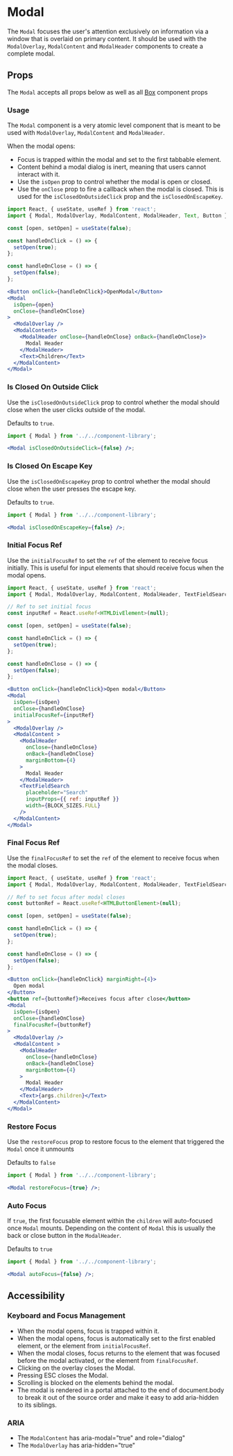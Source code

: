 

# Modal

The `Modal` focuses the user's attention exclusively on information via a window that is overlaid on primary content. It should be used with the `ModalOverlay`, `ModalContent` and `ModalHeader` components to create a complete modal.

<Canvas>
  <Story id="components-componentlibrary-modal--default-story" />
</Canvas>

## Props

The `Modal` accepts all props below as well as all [Box](/docs/components-ui-box--default-story#props) component props

<ArgsTable of={Modal} />

### Usage

The `Modal` component is a very atomic level component that is meant to be used with `ModalOverlay`, `ModalContent` and `ModalHeader`.

When the modal opens:

- Focus is trapped within the modal and set to the first tabbable element.
- Content behind a modal dialog is inert, meaning that users cannot interact with it.
- Use the `isOpen` prop to control whether the modal is open or closed.
- Use the `onClose` prop to fire a callback when the modal is closed. This is used for the `isClosedOnOutsideClick` prop and the `isClosedOnEscapeKey`.

<Canvas>
  <Story id="components-componentlibrary-modal--usage" />
</Canvas>

```jsx
import React, { useState, useRef } from 'react';
import { Modal, ModalOverlay, ModalContent, ModalHeader, Text, Button } from '../../component-library';

const [open, setOpen] = useState(false);

const handleOnClick = () => {
  setOpen(true);
};

const handleOnClose = () => {
  setOpen(false);
};

<Button onClick={handleOnClick}>OpenModal</Button>
<Modal
  isOpen={open}
  onClose={handleOnClose}
>
  <ModalOverlay />
  <ModalContent>
    <ModalHeader onClose={handleOnClose} onBack={handleOnClose}>
      Modal Header
    </ModalHeader>
    <Text>Children</Text>
  </ModalContent>
</Modal>
```

### Is Closed On Outside Click

Use the `isClosedOnOutsideClick` prop to control whether the modal should close when the user clicks outside of the modal.

Defaults to `true`.

<Canvas>
  <Story id="components-componentlibrary-modal--is-closed-on-outside-click" />
</Canvas>

```jsx
import { Modal } from '../../component-library';

<Modal isClosedOnOutsideClick={false} />;
```

### Is Closed On Escape Key

Use the `isClosedOnEscapeKey` prop to control whether the modal should close when the user presses the escape key.

Defaults to `true`.

<Canvas>
  <Story id="components-componentlibrary-modal--is-closed-on-escape-key" />
</Canvas>

```jsx
import { Modal } from '../../component-library';

<Modal isClosedOnEscapeKey={false} />;
```

### Initial Focus Ref

Use the `initialFocusRef` to set the `ref` of the element to receive focus initially. This is useful for input elements that should receive focus when the modal opens.

<Canvas>
  <Story id="components-componentlibrary-modal--initial-focus-ref" />
</Canvas>

```jsx
import React, { useState, useRef } from 'react';
import { Modal, ModalOverlay, ModalContent, ModalHeader, TextFieldSearch, Button } from '../../component-library';

// Ref to set initial focus
const inputRef = React.useRef<HTMLDivElement>(null);

const [open, setOpen] = useState(false);

const handleOnClick = () => {
  setOpen(true);
};

const handleOnClose = () => {
  setOpen(false);
};

<Button onClick={handleOnClick}>Open modal</Button>
<Modal
  isOpen={isOpen}
  onClose={handleOnClose}
  initialFocusRef={inputRef}
>
  <ModalOverlay />
  <ModalContent >
    <ModalHeader
      onClose={handleOnClose}
      onBack={handleOnClose}
      marginBottom={4}
    >
      Modal Header
    </ModalHeader>
    <TextFieldSearch
      placeholder="Search"
      inputProps={{ ref: inputRef }}
      width={BLOCK_SIZES.FULL}
    />
  </ModalContent>
</Modal>
```

### Final Focus Ref

Use the `finalFocusRef` to set the `ref` of the element to receive focus when the modal closes.

<Canvas>
  <Story id="components-componentlibrary-modal--final-focus-ref" />
</Canvas>

```jsx
import React, { useState, useRef } from 'react';
import { Modal, ModalOverlay, ModalContent, ModalHeader, TextFieldSearch, Button } from '../../component-library';

// Ref to set focus after modal closes
const buttonRef = React.useRef<HTMLButtonElement>(null);

const [open, setOpen] = useState(false);

const handleOnClick = () => {
  setOpen(true);
};

const handleOnClose = () => {
  setOpen(false);
};

<Button onClick={handleOnClick} marginRight={4}>
  Open modal
</Button>
<button ref={buttonRef}>Receives focus after close</button>
<Modal
  isOpen={isOpen}
  onClose={handleOnClose}
  finalFocusRef={buttonRef}
>
  <ModalOverlay />
  <ModalContent >
    <ModalHeader
      onClose={handleOnClose}
      onBack={handleOnClose}
      marginBottom={4}
    >
      Modal Header
    </ModalHeader>
    <Text>{args.children}</Text>
  </ModalContent>
</Modal>
```

### Restore Focus

Use the `restoreFocus` prop to restore focus to the element that triggered the `Modal` once it unmounts

Defaults to `false`

<Canvas>
  <Story id="components-componentlibrary-modal--restore-focus" />
</Canvas>

```jsx
import { Modal } from '../../component-library';

<Modal restoreFocus={true} />;
```

### Auto Focus

If `true`, the first focusable element within the `children` will auto-focused once `Modal` mounts. Depending on the content of `Modal` this is usually the back or close button in the `ModalHeader`.

Defaults to `true`

<Canvas>
  <Story id="components-componentlibrary-modal--auto-focus" />
</Canvas>

```jsx
import { Modal } from '../../component-library';

<Modal autoFocus={false} />;
```

## Accessibility

### Keyboard and Focus Management

- When the modal opens, focus is trapped within it.
- When the modal opens, focus is automatically set to the first enabled element, or the element from `initialFocusRef`.
- When the modal closes, focus returns to the element that was focused before the modal activated, or the element from `finalFocusRef`.
- Clicking on the overlay closes the Modal.
- Pressing ESC closes the Modal.
- Scrolling is blocked on the elements behind the modal.
- The modal is rendered in a portal attached to the end of document.body to break it out of the source order and make it easy to add aria-hidden to its siblings.

### ARIA

- The `ModalContent` has aria-modal="true" and role="dialog"
- The `ModalOverlay` has aria-hidden="true"
